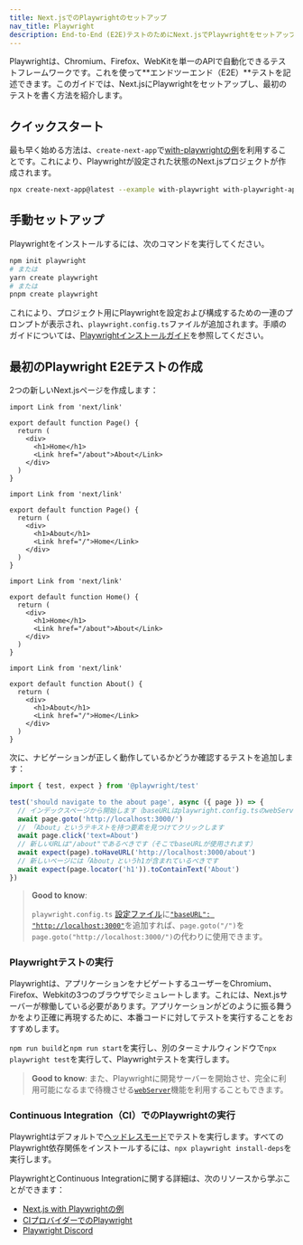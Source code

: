```yaml
---
title: Next.jsでのPlaywrightのセットアップ
nav_title: Playwright
description: End-to-End (E2E)テストのためにNext.jsでPlaywrightをセットアップする方法を学びましょう
---
```


Playwrightは、Chromium、Firefox、WebKitを単一のAPIで自動化できるテストフレームワークです。これを使って**エンドツーエンド（E2E）**テストを記述できます。このガイドでは、Next.jsにPlaywrightをセットアップし、最初のテストを書く方法を紹介します。

## クイックスタート

最も早く始める方法は、`create-next-app`で[with-playwrightの例](https://github.com/vercel/next.js/tree/canary/examples/with-playwright)を利用することです。これにより、Playwrightが設定された状態のNext.jsプロジェクトが作成されます。

```bash filename="Terminal"
npx create-next-app@latest --example with-playwright with-playwright-app
```

## 手動セットアップ

Playwrightをインストールするには、次のコマンドを実行してください。

```bash filename="Terminal"
npm init playwright
# または
yarn create playwright
# または
pnpm create playwright
```

これにより、プロジェクト用にPlaywrightを設定および構成するための一連のプロンプトが表示され、`playwright.config.ts`ファイルが追加されます。手順のガイドについては、[Playwrightインストールガイド](https://playwright.dev/docs/intro#installation)を参照してください。

## 最初のPlaywright E2Eテストの作成

2つの新しいNext.jsページを作成します：

<AppOnly>

```tsx filename="app/page.tsx"
import Link from 'next/link'

export default function Page() {
  return (
    <div>
      <h1>Home</h1>
      <Link href="/about">About</Link>
    </div>
  )
}
```

```tsx filename="app/about/page.tsx"
import Link from 'next/link'

export default function Page() {
  return (
    <div>
      <h1>About</h1>
      <Link href="/">Home</Link>
    </div>
  )
}
```

</AppOnly>

<PagesOnly>

```tsx filename="pages/index.ts"
import Link from 'next/link'

export default function Home() {
  return (
    <div>
      <h1>Home</h1>
      <Link href="/about">About</Link>
    </div>
  )
}
```

```tsx filename="pages/about.ts"
import Link from 'next/link'

export default function About() {
  return (
    <div>
      <h1>About</h1>
      <Link href="/">Home</Link>
    </div>
  )
}
```

</PagesOnly>

次に、ナビゲーションが正しく動作しているかどうか確認するテストを追加します：

```ts filename="tests/example.spec.ts"
import { test, expect } from '@playwright/test'

test('should navigate to the about page', async ({ page }) => {
  // インデックスページから開始します（baseURLはplaywright.config.tsのwebServerで設定されます）
  await page.goto('http://localhost:3000/')
  // 「About」というテキストを持つ要素を見つけてクリックします
  await page.click('text=About')
  // 新しいURLは"/about"であるべきです（そこでbaseURLが使用されます）
  await expect(page).toHaveURL('http://localhost:3000/about')
  // 新しいページには「About」というh1が含まれているべきです
  await expect(page.locator('h1')).toContainText('About')
})
```

> **Good to know**:
>
> `playwright.config.ts` [設定ファイル](https://playwright.dev/docs/test-configuration)に[`"baseURL": "http://localhost:3000"`](https://playwright.dev/docs/api/class-testoptions#test-options-base-url)を追加すれば、`page.goto("/")`を`page.goto("http://localhost:3000/")`の代わりに使用できます。

### Playwrightテストの実行

Playwrightは、アプリケーションをナビゲートするユーザーをChromium、Firefox、Webkitの3つのブラウザでシミュレートします。これには、Next.jsサーバーが稼働している必要があります。アプリケーションがどのように振る舞うかをより正確に再現するために、本番コードに対してテストを実行することをおすすめします。

`npm run build`と`npm run start`を実行し、別のターミナルウィンドウで`npx playwright test`を実行して、Playwrightテストを実行します。

> **Good to know**: また、Playwrightに開発サーバーを開始させ、完全に利用可能になるまで待機させる[`webServer`](https://playwright.dev/docs/test-webserver/)機能を利用することもできます。

### Continuous Integration（CI）でのPlaywrightの実行

Playwrightはデフォルトで[ヘッドレスモード](https://playwright.dev/docs/ci#running-headed)でテストを実行します。すべてのPlaywright依存関係をインストールするには、`npx playwright install-deps`を実行します。

PlaywrightとContinuous Integrationに関する詳細は、次のリソースから学ぶことができます：

- [Next.js with Playwrightの例](https://github.com/vercel/next.js/tree/canary/examples/with-playwright)
- [CIプロバイダーでのPlaywright](https://playwright.dev/docs/ci)
- [Playwright Discord](https://discord.com/invite/playwright-807756831384403968)
